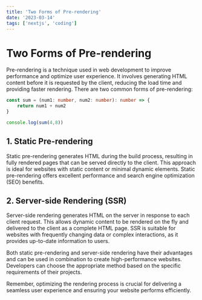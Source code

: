 ```yaml
---
title: 'Two Forms of Pre-rendering'
date: '2023-03-14'
tags: ['nextjs', 'coding']
---
```


# Two Forms of Pre-rendering

Pre-rendering is a technique used in web development to improve performance and optimize user experience. It involves generating HTML content before it is requested by the client, reducing the load time and providing faster rendering. There are two common forms of pre-rendering:

```ts
const sum = (num1: number, num2: number): number => {
    return num1 + num2
}

console.log(sum(4,8))
```

## 1. Static Pre-rendering

Static pre-rendering generates HTML during the build process, resulting in fully rendered pages that can be served directly to the client. This approach is ideal for websites with static content or minimal dynamic elements. Static pre-rendering offers excellent performance and search engine optimization (SEO) benefits.

## 2. Server-side Rendering (SSR)

Server-side rendering generates HTML on the server in response to each client request. This allows dynamic content to be rendered on the fly and delivered to the client as a complete HTML page. SSR is suitable for websites with frequently changing data or complex interactions, as it provides up-to-date information to users.

Both static pre-rendering and server-side rendering have their advantages and can be used in combination to create high-performance websites. Developers can choose the appropriate method based on the specific requirements of their projects.

Remember, optimizing the rendering process is crucial for delivering a seamless user experience and ensuring your website performs efficiently.
